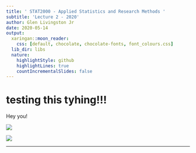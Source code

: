 ```yaml
---
title: ' STAT2000 - Applied Statistics and Research Methods '
subtitle: 'Lecture 2 - 2020'
author: Glen Livingston Jr
date: 2020-05-14
output:
  xaringan::moon_reader:
    css: [default, chocolate, chocolate-fonts, font_colours.css]
  lib_dir: libs
  nature:
    highlightStyle: github
    highlightLines: true
    countIncrementalSlides: false
---
```


# testing this tyhing!!!

Hey you!

![](v.svg)


![](r.svg)

---



